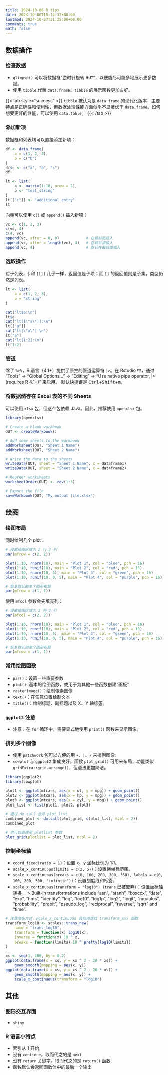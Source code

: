 ```yaml
---
title: 2024-10-06 R tips
date: 2024-10-06T15:14:37+08:00
lastmod: 2024-10-27T21:25:06+08:00
comments: true
math: false
---
```


<!--more-->

## 数据操作

### 检查数据

- `glimpse()` 可以将数据框“逆时针旋转 90°”，以便能尽可能多地展示更多数据。
- 使用 `tibble` 代替 `data.frame`。`tibble` 的展示函数更加友好。

{{< tab style="success" >}}
`tibble` 被认为是 `data.frame` 的现代化版本，主要特点是正确性和便利性，但数据处理性能方面似乎不显著优于 `data.frame`。如何想要更好的性能，可以使用 `data.table`。
{{< /tab >}}

### 添加新项

数据框和列表均可以直接添加新项：

```r
df <- data.frame(
    a = c(1, 2, 3),
    b = c("b")
)
df$c <- c("a", "b", "c")
df
```

```r

lt <- list(
    a <- matrix(1:10, nrow = 2),
    b <- "test_string"
)
lt[["c"]] <- "additional entry"
lt
```

向量可以使用 `c()` 或 `append()` 插入新项：

```r
vc <- c(1, 2, 3)
c(vc, 4)
c(4, vc)
append(vc, after = 0, 0)            # 在最前面插入
append(vc, after = length(vc), 4)   # 在最后面插入
append(vc, 4)                       # 默认在最后面插入
```

### 选取操作

对于列表，`$` 和 `[[]]` 几乎一样，返回值是子项；而 `[]` 的返回值则是子集，类型仍然是列表。

```r
lt <- list(
    a = c(1, 2, 3),
    b = "string"
)

cat("lt$a:\n")
lt$a
cat("lt[[\"a\"]]:\n")
lt[["a"]]
cat("lt[\"a\"]:\n")
lt["a"]
cat("lt[1:2]:\n")
lt[1:2]
```

### 管道

除了 `%>%`，R 语言（4.1+）提供了原生的管道运算符 `|>`。在 Rstudio 中，通过 “Tools” → “Global Options...” → “Editing” → “Use native pipe operator, |> (requires R 4.1+)” 来启用。
默认快捷键是 <kbd>Ctrl</kbd>+<kbd>Shift</kbd>+<kbd>m</kbd>。

### 将数据储存在 Excel 表的不同 Sheets

可以使用 `xlsx` 包，但这个包依赖 Java。因此，推荐使用 `openxlsx` 包。

```r
library(openxlsx)

# Create a blank workbook
OUT <- createWorkbook()

# Add some sheets to the workbook
addWorksheet(OUT, "Sheet 1 Name")
addWorksheet(OUT, "Sheet 2 Name")

# Write the data to the sheets
writeData(OUT, sheet = "Sheet 1 Name", x = dataframe1)
writeData(OUT, sheet = "Sheet 2 Name", x = dataframe2)

# Reorder worksheets
worksheetOrder(OUT) <- rev(1:3)

# Export the file
saveWorkbook(OUT, "My output file.xlsx")
```


## 绘图

### 绘图布局

同时绘制几个 plot：

```r
# 设置绘图区域为 2 行 2 列
par(mfrow = c(2, 2))

plot(1:10, rnorm(10), main = "Plot 1", col = "blue", pch = 16)
plot(1:10, runif(10), main = "Plot 2", col = "red", pch = 16)
plot(1:10, rnorm(10, 5), main = "Plot 3", col = "green", pch = 16)
plot(1:10, runif(10, 0, 5), main = "Plot 4", col = "purple", pch = 16)

# 恢复默认的单个图形布局
par(mfrow = c(1, 1))
```

使用 `mfcol` 参数会先填充列：

```r
# 设置绘图区域为 2 列 2 行
par(mfcol = c(2, 2))

plot(1:10, rnorm(10), main = "Plot 1", col = "blue", pch = 16)
plot(1:10, runif(10), main = "Plot 2", col = "red", pch = 16)
plot(1:10, rnorm(10, 5), main = "Plot 3", col = "green", pch = 16)
plot(1:10, runif(10, 0, 5), main = "Plot 4", col = "purple", pch = 16)

# 恢复默认的单个图形布局
par(mfrow = c(1, 1))
```

### 常用绘图函数

- `par()`：设置一些重要参数
- `plot()`: 基本的绘图函数，或用于为其他一些函数创建“画板”
- `rasterImage()`：绘制像素图像
- `text()`：在任意位置绘制文本
- `title()`：绘制标题、副标题以及 X、Y 轴标签。

### `ggplot2` 注意

- 注意：在 `for` 循环中，需要显式地使用 `print()` 函数来显示图像。

### 排列多个图像

- 使用 `patchwork` 包可以方便的用 `+`、`|`、`/` 来排列图像。
- `cowplot` 与 `ggplot2` 集成良好。函数 `plot_grid()` 可用来布局，功能类似 `gridExtra::grid.arrange()`，但语法更加简洁。

```r
library(ggplot2)
library(cowplot)

plot1 <- ggplot(mtcars, aes(x = wt, y = mpg)) + geom_point()
plot2 <- ggplot(mtcars, aes(x = hp, y = mpg)) + geom_point()
plot3 <- ggplot(mtcars, aes(x = cyl, y = mpg)) + geom_point()
plot_list <- list(plot1, plot2, plot3)

# 通过 do.call 合并 plot_list
combined_plot <- do.call(plot_grid, c(plot_list, ncol = 2))
combined_plot

# 也可以直接用 plotlist 参数
plot_grid(plotlist = plot_list, ncol = 2)
```

### 控制坐标轴

- `coord_fixed(ratio = 1)`：设置 x、y 坐标比例为 1:1。
- `scale_x_continuous(limits = c(2, 5))`：设置横坐标范围。
- `scale_x_continuous(breaks = c(0, 100, 200, 300, 350), labels = c(0, 100, 200, 300, "infinite"))`：设置刻度线和标签。
- `scale_x_continuous(transform = "log10")`（`trans` 已被废弃）：设置坐标轴转换。
  > Built-in transformations include "asn", "atanh", "boxcox", "date", "exp", "hms", "identity", "log", "log10", "log1p", "log2", "logit", "modulus", "probability", "probit", "pseudo_log", "reciprocal", "reverse", "sqrt" and "time".

```r
# 注意命名方式，scale_x_continuous 会自动查找 transform_xxx 函数
transform_log10 <- scales::trans_new(
    name = "trans_log10",
    transform = function(x) log10(x),
    inverse = function(x) 10 ^ x,
    breaks = function(limits) 10 ^ pretty(log10(limits))
)

xs <- seq(1, 100, by = 0.2)
ggplot(data.frame(x = xs, y = xs ^ 2 - 20 * xs)) +
    geom_smooth(mapping = aes(x, y))
ggplot(data.frame(x = xs, y = xs ^ 2 - 20 * xs)) +
    geom_smooth(mapping = aes(x, y)) +
    scale_x_continuous(transform = "log10")
```


## 其他

### 图形交互界面

- `shiny`

### R 语言小特点

- 索引从 1 开始
- 没有 `continue`，取而代之的是 `next`
- 没有 `return` 关键字，取而代之的是 `return()` 函数
- 函数默认会返回函数体中的最后一个输出


